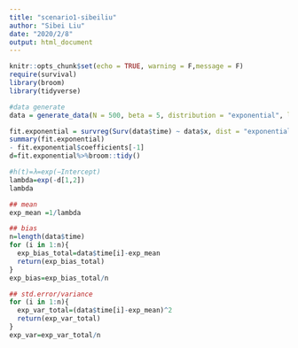 ```yaml
---
title: "scenario1-sibeiliu"
author: "Sibei Liu"
date: "2020/2/8"
output: html_document
---
```


```r
knitr::opts_chunk$set(echo = TRUE, warning = F,message = F)
require(survival)
library(broom)
library(tidyverse)

```


```r
#data generate
data = generate_data(N = 500, beta = 5, distribution = "exponential", lambda = 0.1, gamma = 4, alpha = 4)jh.

fit.exponential = survreg(Surv(data$time) ~ data$x, dist = "exponential") 
summary(fit.exponential)
- fit.exponential$coefficients[-1]
d=fit.exponential%>%broom::tidy()

#h(t)=λ=exp(−Intercept)
lambda=exp(-d[1,2])
lambda
```

```r

## mean 
exp_mean =1/lambda

## bias
n=length(data$time)
for (i in 1:n){
  exp_bias_total=data$time[i]-exp_mean
  return(exp_bias_total)
}
exp_bias=exp_bias_total/n

## std.error/variance
for (i in 1:n){
  exp_var_total=(data$time[i]-exp_mean)^2
  return(exp_var_total)
}
exp_var=exp_var_total/n


```

